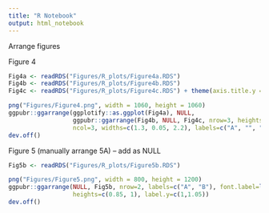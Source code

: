 ```yaml
---
title: "R Notebook"
output: html_notebook
---
```


Arrange figures


Figure 4
```r
Fig4a <- readRDS("Figures/R_plots/Figure4a.RDS")
Fig4b <- readRDS("Figures/R_plots/Figure4b.RDS")
Fig4c <- readRDS("Figures/R_plots/Figure4c.RDS") + theme(axis.title.y = element_blank())

png("Figures/Figure4.png", width = 1060, height = 1060)
ggpubr::ggarrange(ggplotify::as.ggplot(Fig4a), NULL,
                  ggpubr::ggarrange(Fig4b, NULL, Fig4c, nrow=3, heights = c(1.6,0.05,2), labels=c("", "", "C"), font.label = list(size = 22, face="bold")), 
                  ncol=3, widths=c(1.3, 0.05, 2.2), labels=c("A", "", "B"), font.label = list(size = 22, face="bold"))
dev.off()
```

Figure 5 (manually arrange 5A) -- add as NULL
```r
Fig5b <- readRDS("Figures/R_plots/Figure5b.RDS")

png("Figures/Figure5.png", width = 800, height = 1200)
ggpubr::ggarrange(NULL, Fig5b, nrow=2, labels=c("A", "B"), font.label=list(size=22, face="bold"), 
                  heights=c(0.85, 1), label.y=c(1,1.05))
dev.off()
```


